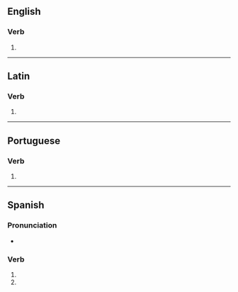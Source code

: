 {{also|députés|députes}}
==English==

===Verb===
{{head|en|verb form}}

# {{en-third-person singular of|depute}}

----

==Latin==

===Verb===
{{la-verb-form|dēputēs}}

# {{inflection of|la|dēputō||2|s|pres|actv|subj}}

----

==Portuguese==

===Verb===
{{head|pt|verb form}}

# {{pt-verb-form-of|deputar}}

----

==Spanish==

===Pronunciation===
* {{es-IPA}}

===Verb===
{{head|es|verb form}}

# {{es-verb form of|deputar|ending=-ar|mood=subjunctive|tense=present|number=s|person=2|formal=n}}
# {{es-verb form of|deputar|ending=-ar|mood=imperative|number=s|person=2|formal=n|sense=negative}}